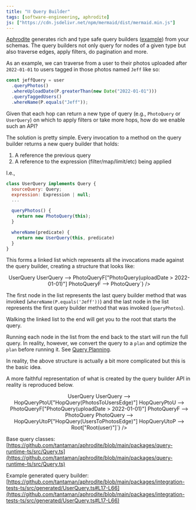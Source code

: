 ```yaml
---
title: "⛓ Query Builder"
tags: [software-engineering, aphrodite]
js: ["https://cdn.jsdelivr.net/npm/mermaid/dist/mermaid.min.js"]
---
```



[Aphrodite](http://aphrodite.sh) generates rich and type safe query builders ([example](https://github.com/tantaman/aphrodite/blob/main/packages/integration-tests-ts/src/generated/UserQuery.ts#L17-L66)) from your schemas.
The query builders not only query for nodes of a given type but also traverse edges, apply filters, do pagination and more.

As an example, we can traverse from a user to their photos uploaded after `2022-01-01` to users tagged in those photos named `Jeff` like so:

```typescript
const jeffQuery = user
  .queryPhotos()
  .whereUploadDate(P.greaterThan(new Date("2022-01-01")))
  .queryTaggedUsers()
  .whereName(P.equals("Jeff"));
```

Given that each hop can return a new type of query (e.g., `PhotoQuery` or `UserQuery`) on which to apply filters or take more hops, how do we enable such an API?

The solution is pretty simple. Every invocation to a method on the query builder returns a new query builder that holds:

1. A reference the previous query
2. A reference to the expression (filter/map/limit/etc) being applied

I.e.,

```javascript
class UserQuery implements Query {
  sourceQuery: Query;
  expression: Expression | null;
  ...

  queryPhotos() {
    return new PhotoQuery(this);
  }

  whereName(predicate) {
    return new UserQuery(this, predicate)
  }
}
```

This forms a linked list which represents all the invocations made against the query builder, creating a structure that looks like:

<center>
  <Mermaid
    id="one"
    chart={`graph LR
UserQueryF["UserQuery(name == Jeff)"] --> UserQuery
UserQuery --> PhotoQueryF["PhotoQuery(uploadDate > 2022-01-01)"]
PhotoQueryF --> PhotoQuery`}
  />
</center>

The first node in the list represents the last query builder method that was invoked (`whereName(P.equals('Jeff'))`) and the last node in the list represents the first query builder method that was invoked (`queryPhotos`).

Walking the linked list to the end will get you to the root that starts the query.

Running each node in the list from the end back to the start will run the full query. In reality, however, we convert the query to a `plan` and optimize the `plan` before running it. See [Query Planning](./2022-05-26-query-planning).

In reality, the above structure is actually a bit more complicated but this is the basic idea.

A more faithful representation of what is created by the query builder API in reality is reproduced below.

<center>
  <Mermaid
    id="two"
    chart={`graph TD
UserQueryF["UserQuery(name == Jeff)"] --> UserQuery
UserQuery --> HopQueryPtoU["HopQuery(PhotosToUsersEdge)"]
HopQueryPtoU --> PhotoQueryF["PhotoQuery(uploadDate > 2022-01-01)"]
PhotoQueryF --> PhotoQuery
PhotoQuery --> HopQueryUtoP["HopQuery(UsersToPhotosEdge)"]
HopQueryUtoP --> Root["Root(user)"]`}
  />
</center>

Base query classes:
[https://github.com/tantaman/aphrodite/blob/main/packages/query-runtime-ts/src/Query.ts](https://github.com/tantaman/aphrodite/blob/main/packages/query-runtime-ts/src/Query.ts)

Example generated query builder:
[https://github.com/tantaman/aphrodite/blob/main/packages/integration-tests-ts/src/generated/UserQuery.ts#L17-L66](https://github.com/tantaman/aphrodite/blob/main/packages/integration-tests-ts/src/generated/UserQuery.ts#L17-L66)
